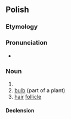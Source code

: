 {{also|cebulką}}
==Polish==

===Etymology===
{{suffix|cebula|ka|lang=pl}}

===Pronunciation===
* {{IPA|[t͡sɛˈbulka]|lang=pl}}

===Noun===
{{pl-noun|f}}

# {{diminutive of|cebula|lang=pl}}
# [[bulb]] (part of a plant)
# [[hair]] [[follicle]]

====Declension====
{{pl-decl-noun-f}}
